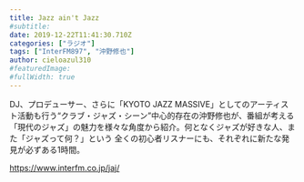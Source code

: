 ```yaml
---
title: Jazz ain't Jazz
#subtitle: 
date: 2019-12-22T11:41:30.710Z
categories: ["ラジオ"]
tags: ["InterFM897", "沖野修也"]
author: cieloazul310
#featuredImage: 
#fullWidth: true
---
```


DJ、プロデューサー、さらに「KYOTO JAZZ MASSIVE」としてのアーティスト活動も行う“クラブ・ジャズ・シーン”中心的存在の沖野修也が、番組が考える「現代のジャズ」の魅力を様々な角度から紹介。何となくジャズが好きな人、また「ジャズって何？」という 全くの初心者リスナーにも、それぞれに新たな発見が必ずある1時間。

<https://www.interfm.co.jp/jaj/>
